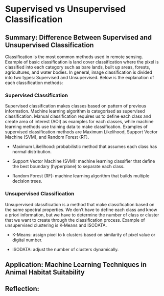 # Supervised vs Unsupervised Classification

## Summary: Difference Between Supervised and Unsupervised Classification

Classification is the most common methods used in remote sensing. Example of basic classification is land cover classification where the pixel is classified into each category such as bare lands, built up areas, forests, agricultures, and water bodies. In general, image classification is divided into two types: Supervised and Unsupervised. Below is the explanation of each classification methods:

### Supervised Classification

Supervised classification makes classes based on pattern of previous information. Machine learning algorithm is categorised as supervised classification. Manual classification requires us to define each class and create area of interest (AOI) as examples for each classes, while machine learning methods use training data to make classification. Examples of supervised classification methods are Maximum Likelihood, Support Vector Machine (SVM), and Random Forest (RF).

-   Maximum Likelihood: probabilistic method that assumes each class has normal distribution.

-   Support Vector Machine (SVM): machine learning classifier that define the best boundary (hyperplane) to separate each class.

-   Random Forest (RF): machine learning algorithm that builds multiple decision trees.

### Unsupervised Classification

Unsupervised classification is a method that make classification based on the same spectral properties. We don't have to define each class and know a priori information, but we have to determine the number of class or cluster that we want to create through the classification process. Example of unsupervised clustering is K-Means and ISODATA.

-   K-Means: assign pixel to k clusters based on similarity of pixel value or digital number.

-   ISODATA: adjust the number of clusters dynamically.

## Application: Machine Learning Techniques in Animal Habitat Suitability

## Reflection:
